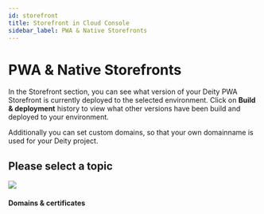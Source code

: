 ```yaml
---
id: storefront
title: Storefront in Cloud Console
sidebar_label: PWA & Native Storefronts
---
```



# PWA & Native Storefronts

In the Storefront section, you can see what version of your Deity PWA Storefront is currently deployed to the selected environment. Click on **Build & deployment** history to view what other versions have been build and deployed to your environment.

Additionally you can set custom domains, so that your own domainname is used for your Deity project.


<Notice />

## Please select a topic

<div className="flex mb80 brighten">
  <Card to="/docs/console/storefront/domains">
    <img src="/img/icons/shield.svg" />
    <h4>Domains & certificates</h4>
    <p></p>
  </Card>
</div>
